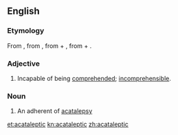 ==English==

===Etymology===
From {{etyl|la|en}} {{term|acatalepticus|acatalēpticus|lang=la}}, from {{etyl|grc|en}} {{term|lang=grc|ἀκατάληπτος|tr=akatalēptos||incomprehensible}}, from {{term|lang=grc|ἀ-|tr=a-||not}} + {{term|lang=grc|καταλαμβάνω|tr=katalambanō||I seize}}, from {{term|lang=grc|κατά|tr=kata||against}} + {{term|lang=grc|λαμβάνω|tr=lambanō||I take}}.

===Adjective===
{{en-adj}}

# Incapable of being [[comprehend]]ed; [[incomprehensible]].

===Noun===
{{en-noun}}

# An adherent of [[acatalepsy]]

[[et:acataleptic]]
[[kn:acataleptic]]
[[zh:acataleptic]]